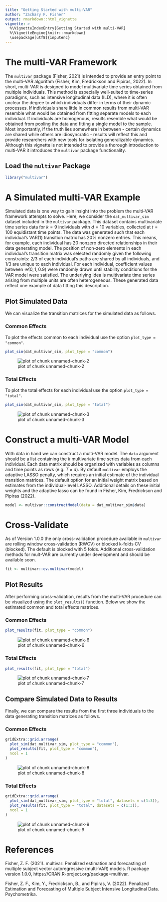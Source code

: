 ```yaml
---
title: "Getting Started with multi-VAR"
author: "Zachary F. Fisher"
output: rmarkdown::html_vignette
vignette: >
  %\VignetteIndexEntry{Getting Started with multi-VAR}
  %\VignetteEngine{knitr::rmarkdown}
  \usepackage[utf8]{inputenc}
---
```




# The multi-VAR Framework

The $\texttt{multivar}$ package (Fisher, 2021) is intended to provide an entry point to the multi-VAR algorithm (Fisher, Kim, Fredrickson and Pipiras, 2022). In short, multi-VAR is designed to model multivariate time series obtained from multiple individuals. This method is especially well-suited to time-series paradigms, such as intensive longitudinal data (ILD), where it is often unclear the degree to which individuals differ in terms of their dynamic processes. If individuals share little in common results from multi-VAR resemble what would be obtained from fitting separate models to each individual. If individuals are homogenous, results resemble what would be obtained from pooling the data and fitting a single model to the sample. Most importantly, if the truth lies somewhere in between - certain dynamics are shared while others are idiosyncratic - results will reflect this and provide researchers with new tools for isolating generalizable dynamics. Although this vignette is not intended to provide a thorough introduction to multi-VAR it introduces the $\texttt{multivar}$ package functionality.

## Load the $\texttt{multivar}$ Package


```r
library("multivar")
```

# A Simulated multi-VAR Example

Simulated data is one way to gain insight into the problem the multi-VAR framework attempts to solve. Here, we consider the $\texttt{dat_multivar_sim}$ dataset included in the $\texttt{multivar}$ package. This dataset contains multivariate time series data for $k = 9$ individuals with $d = 10$ variables, collected at $t = 100$ equidistant time points. The data was generated such that each individual's VAR(1) transition matrix has $20\%$ nonzero entries. This means, for example, each individual has 20 nonzero directed relationships in their data generating model. The position of non-zero elements in each individual's transition matrix was selected randomly given the following constraints: $2/3$ of each individual's paths are shared by all individuals, and $1/3$ are unique to each individual. For each individual, coefficient values between $\mathcal{U}(0,1, 0.9)$ were randomly drawn until stability conditions for the VAR model were satisfied. The underlying idea is multivariate time series arising from multiple units are often heterogeneous. These generated data reflect one example of data fitting this description.

## Plot Simulated Data

We can visualize the transition matrices for the simulated data as follows. 

### Common Effects

To plot the effects common to each individual use the option $\texttt{plot_type = "common"}$.


```r
plot_sim(dat_multivar_sim, plot_type = "common")
```

![plot of chunk unnamed-chunk-2](unnamed-chunk-2-1.png)


### Total Effects

To plot the total effects for each individual use the option $\texttt{plot_type = "total"}$.


```r
plot_sim(dat_multivar_sim, plot_type = "total")
```

![plot of chunk unnamed-chunk-3](unnamed-chunk-3-1.png)


# Construct a multi-VAR Model

With data in hand we can construct a multi-VAR model. The $\texttt{data}$ argument should be a list containing the $k$ multivariate time series data from each individual. Each data matrix should be organized with variables as columns and time points as rows (e.g. $T \times d$). By default $\texttt{multivar}$ employs the adaptive LASSO penalty, which requires an initial estimate of the individual transition matrices. The default option for an initial weight matrix based on estimates from the individual-level LASSO. Additional details on these initial weights and the adaptive lasso can be found in Fisher, Kim, Fredrickson and Pipiras (2022).



```r
model <- multivar::constructModel(data = dat_multivar_sim$data)
```

# Cross-Validate

As of Version 1.0.0 the only cross-validation procedure available in $\texttt{multivar}$ are rolling window cross-validation (RWCV) or blocked k-folds CV (blocked). The default is blocked with 5 folds. Additional cross-validation methods for mult-VAR are currently under development and should be available soon. 


```r
fit <- multivar::cv.multivar(model)
```

## Plot Results

After performing cross-validation, results from the multi-VAR procedure can be visualized using the $\texttt{plot_results()}$ function. Below we show the estimated
common and total effects matrices.

### Common Effects


```r
plot_results(fit, plot_type = "common")
```

![plot of chunk unnamed-chunk-6](unnamed-chunk-6-1.png)

### Total Effects


```r
plot_results(fit, plot_type = "total")
```

![plot of chunk unnamed-chunk-7](unnamed-chunk-7-1.png)

## Compare Simulated Data to Results

Finally, we can compare the \texttt{multivar} results from the first three individuals to the data generating transition matrices as follows.

### Common Effects


```r
gridExtra::grid.arrange(
  plot_sim(dat_multivar_sim, plot_type = "common"), 
  plot_results(fit, plot_type = "common"), 
  ncol = 1
)
```

![plot of chunk unnamed-chunk-8](unnamed-chunk-8-1.png)

### Total Effects


```r
gridExtra::grid.arrange(
  plot_sim(dat_multivar_sim, plot_type = "total", datasets = c(1:3)), 
  plot_results(fit, plot_type = "total", datasets = c(1:3)), 
  ncol = 1
)
```

![plot of chunk unnamed-chunk-9](unnamed-chunk-9-1.png)


# References

Fisher, Z. F. (2021). multivar: Penalized estimation and forecasting of multiple subject vector autoregressive (multi-VAR) models. R package version 1.0.0, https://CRAN.R-project.org/package=multivar.

Fisher, Z. F., Kim, Y., Fredrickson, B., and Pipiras, V. (2022). Penalized Estimation and Forecasting of Multiple Subject Intensive Longitudinal Data. Psychometrika. 

